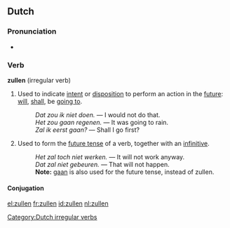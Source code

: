 ==Dutch==

===Pronunciation===
* {{IPA|[ˈzœlə(n)]|lang=nl}}

===Verb===
'''zullen''' (irregular verb)

# {{context|lang=nl|modal auxiliary}} Used to indicate [[intent]] or [[disposition]] to perform an action in the [[future]]: [[will]], [[shall]], be [[going to]].
#: ''Dat zou ik niet doen.'' &mdash; I would not do that.
#: ''Het zou gaan regenen.'' &mdash; It was going to rain.
#: ''Zal ik eerst gaan?'' &mdash; Shall I go first?
# {{context|lang=nl|auxiliary}} Used to form the [[future tense]] of a verb, together with an [[infinitive]].
#: ''Het zal toch niet werken.'' &mdash; It will not work anyway.
#: ''Dat zal niet gebeuren.'' &mdash; That will not happen.
#: '''Note:''' [[gaan]] is also used for the future tense, instead of zullen.

====Conjugation====
{{nl-verb|zal|zal|zou|zouden|||zal}}
[[Category:Dutch irregular verbs]]

[[el:zullen]]
[[fr:zullen]]
[[id:zullen]]
[[nl:zullen]]
